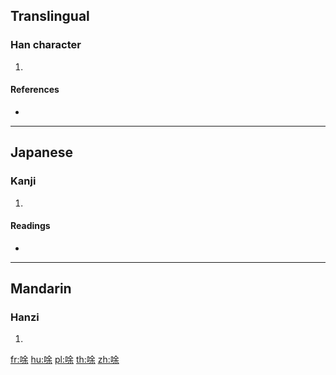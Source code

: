 {{character info/new}}
==Translingual==

===Han character===
{{Han char|rn=30|rad=口|as=07|sn=10|four=68094|canj=ROMD|ids=⿰口余}}

# {{defn|Han|sort=口07}}

====References====
* {{Han ref|kx=0192.060|dkj=03703|dj=0411.140|hdz=10631.140|uh=550B|ud=21771|bh=D147|bd=53575}}

----

==Japanese==

===Kanji===
{{ja-kanji|grade=|rs=口07}}

# {{defn|lang=ja|sort=口07}}

====Readings====
* {{ja-readings|on=[[と]] (to), [[つ]] (tsu)|kun=[[はく]] (haku)}}

----

==Mandarin==

===Hanzi===
{{cmn-hanzi|pin=[[dàn]] ([[dan4]]), [[tǔ]] ([[tu3]]), [[yán]] ([[yan2]])|wg=tan<sup>4</sup>, t'u<sup>3</sup>, yen<sup>2</sup>}}

# {{defn|lang=cmn|sort=口07}}

[[fr:唋]]
[[hu:唋]]
[[pl:唋]]
[[th:唋]]
[[zh:唋]]